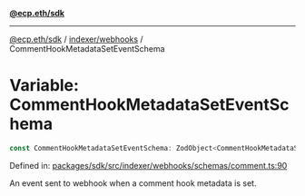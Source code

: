 [**@ecp.eth/sdk**](../../../index.mdx)

***

[@ecp.eth/sdk](/sdk-reference/index.mdx) / [indexer/webhooks](/sdk-reference/indexer/webhooks/index.mdx) / CommentHookMetadataSetEventSchema

# Variable: CommentHookMetadataSetEventSchema

```ts
const CommentHookMetadataSetEventSchema: ZodObject<CommentHookMetadataSetEvent>;
```

Defined in: [packages/sdk/src/indexer/webhooks/schemas/comment.ts:90](https://github.com/ecp-eth/comments-monorepo/blob/main/packages/sdk/src/indexer/webhooks/schemas/comment.ts#L90)

An event sent to webhook when a comment hook metadata is set.
